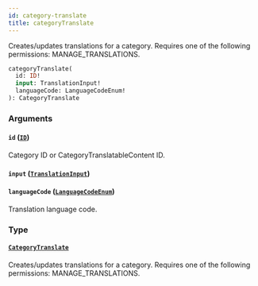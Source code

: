 ```yaml
---
id: category-translate
title: categoryTranslate
---
```



Creates/updates translations for a category. Requires one of the following permissions: MANAGE_TRANSLATIONS.

```graphql
categoryTranslate(
  id: ID!
  input: TranslationInput!
  languageCode: LanguageCodeEnum!
): CategoryTranslate
```


### Arguments

#### `id` ([`ID`](../../../developer/api-reference/scalars/id))

Category ID or CategoryTranslatableContent ID.


#### `input` ([`TranslationInput`](../../../developer/api-reference/inputs/translation-input))




#### `languageCode` ([`LanguageCodeEnum`](../../../developer/api-reference/enums/language-code-enum))

Translation language code.


### Type

#### [`CategoryTranslate`](../../../developer/api-reference/objects/category-translate) 

Creates/updates translations for a category. Requires one of the following permissions: MANAGE_TRANSLATIONS.




